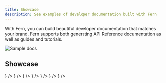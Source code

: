 ```yaml
---
title: Showcase
description: See examples of developer documentation built with Fern
---
```


With Fern, you can build beautiful developer documentation that matches your brand. Fern supports both generating API Reference documentation as well as guides and tutorials.

<Frame>
   <img alt="Sample docs" src="./hume-docs.png" />
</Frame>

## Showcase 

<CardGroup cols={3}>
  <Card
    title="Hume"
    href="https://dev.hume.ai/intro"
    icon={
      <img src="https://www.hume.ai/icons/icon-144x144.png" alt="Hume logo"/>
    }
  />
  <Card
    title="Primer"
    href="https://primer.io/docs/api"
    icon={
      <img src="https://assets-global.website-files.com/65bcc4714739c54deeb9bac7/65d7663e0ceca67e8b5709c5_favicon.png" alt="Primer logo"/>
    }
  />
  <Card
    title="AssemblyAI"
    href="https://www.assemblyai.com/docs/api-reference"
    icon={
      <img src="https://www.assemblyai.com/favicon.png" alt="AssemblyAI logo"/>
    }
  />
  <Card
    title="SuperAgent"
    href="https://docs.superagent.sh/"
    icon={
      <img src="https://framerusercontent.com/images/P75NaYul3IVsoMqx4RMALvngO4.png" alt="SuperAgent logo"/>
    }
  />
  <Card
    title="MultiOn"
    href="https://docs.multion.ai/"
    icon={
      <img src="https://www.multion.ai/android-chrome-192x192.png" alt="MultiOn logo"/>
    }
  />
  <Card
    title="Coactive"
    href="https://docs.coactive.ai/"
    icon={
      <img src="https://images.prismic.io/coactive/6d31b17f-cabb-492d-93ef-a9f42e03aaa2_coactive-logo-home.png?ixlib=gatsbyFP&auto=compress%2Cformat&fit=max" alt="Coactive logo"/>
    }
  />
  <Card
    title="Zep"
    href="https://help.getzep.com/"
    icon={
      <img src="https://assets-global.website-files.com/660b1c076d13b7e2967a499d/660c6dc329d8b16a8468f5ba_Asset%2017.png" alt="Zep logo"/>
    }
  />
</CardGroup>
